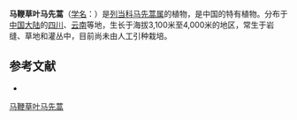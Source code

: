 {{Speciesbox
| name = 马鞭草叶马先蒿
| status = 
| status_system = 
| image =
| genus = Pedicularis
| species = verbenaefolia
| authority = Franch. ex Maxim.
}}

'''马鞭草叶马先蒿'''（[[学名|学名]]：{{lang|la|''Pedicularis verbenaefolia''}}）是[[列当科|列当科]][[马先蒿属|马先蒿属]]的植物，是中国的特有植物。分布于[[中国大陆|中国大陆]]的[[四川|四川]]、[[云南|云南]]等地，生长于海拔3,100米至4,000米的地区，常生于岩缝、草地和灌丛中，目前尚未由人工引种栽培。

== 参考文献 ==
<div class="references-small">
* {{cite web| url =http://www.bioinfo.cn/db05/KmzwSpecies.php?action=view&id=21385| title =马鞭草叶马先蒿| work =《中国高等植物数据库全库》| publisher =中国科学院微生物研究所| author =昆明植物研究所| accessdate =2009-02-25| deadurl =yes| archiveurl =https://web.archive.org/web/20160305005034/http://www.bioinfo.cn/db05/KmzwSpecies.php?action=view&id=21385| archivedate =2016-03-05}}
</div>
{{Taxonbar|from=Q15231159}}

[[Category:马先蒿属|马鞭草叶马先蒿]]


{{植物小作品}}
